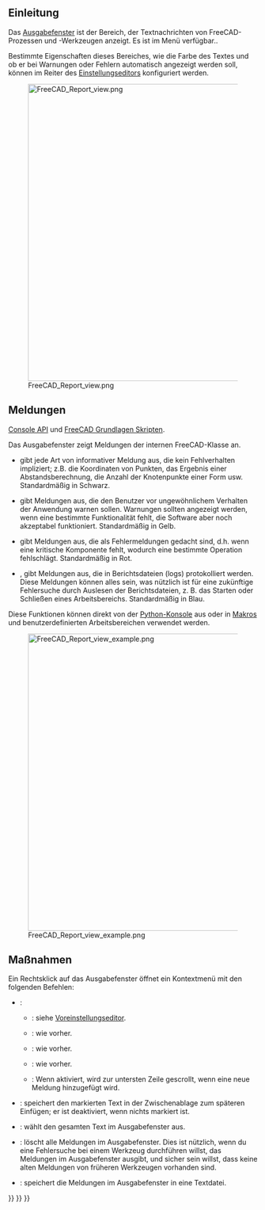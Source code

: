 <languages/>

<span id="Introduction"></span>
==Einleitung==

Das [[Report view/de|Ausgabefenster]] ist der Bereich, der Textnachrichten von FreeCAD-Prozessen und  -Werkzeugen anzeigt. Es ist im Menü {{MenuCommand|{{StdMenu|[[Std View Menu/de|Ansicht]]}} → Paneele → Ausgabefenster}} verfügbar..

Bestimmte Eigenschaften dieses Bereiches, wie die Farbe des Textes und ob er bei Warnungen oder Fehlern automatisch angezeigt werden soll, können im Reiter {{MenuCommand|Allgemein → Ausgabefenster}} des [[Preferences_Editor/de#Ausgabefenster|Einstellungseditors]] konfiguriert werden.

[[File:FreeCAD_Report_view.png|600px]]

{{Caption|Die Meldungen des Ausgabefensters nachdem FreeCAD gerade gestartet wurde.}}

<span id="Messages"></span>
== Meldungen ==

{{Emphasis|Siehe auch:}}  [[Console API/de|Console API]] und [[FreeCAD Scripting Basics/de|FreeCAD Grundlagen Skripten]].

Das Ausgabefenster zeigt Meldungen der internen FreeCAD-Klasse {{incode|Console}} an.
* {{incode|FreeCAD.Console.PrintMessage("text")}} gibt jede Art von informativer Meldung aus, die kein Fehlverhalten impliziert; z.B. die Koordinaten von Punkten, das Ergebnis einer Abstandsberechnung, die Anzahl der Knotenpunkte einer Form usw. Standardmäßig in Schwarz.
* {{incode|FreeCAD.Console.PrintWarning("text")}} gibt Meldungen aus, die den Benutzer vor ungewöhnlichem Verhalten der Anwendung warnen sollen. Warnungen sollten angezeigt werden, wenn eine bestimmte Funktionalität fehlt, die Software aber noch akzeptabel funktioniert. Standardmäßig in Gelb.
* {{incode|FreeCAD.Console.PrintError("text")}} gibt Meldungen aus, die als Fehlermeldungen gedacht sind, d.h. wenn eine kritische Komponente fehlt, wodurch eine bestimmte Operation fehlschlägt. Standardmäßig in Rot.
* {{incode|FreeCAD.Console.PrintLog("text")}}, gibt Meldungen aus, die in Berichtsdateien (logs) protokolliert werden. Diese Meldungen können alles sein, was nützlich ist für eine zukünftige Fehlersuche durch Auslesen der Berichtsdateien, z. B. das Starten oder Schließen eines Arbeitsbereichs. Standardmäßig in Blau.

Diese Funktionen können direkt von der [[Python console/de|Python-Konsole]] aus oder in [[Macros/de|Makros]] und benutzerdefinierten Arbeitsbereichen verwendet werden.

[[File:FreeCAD_Report_view_example.png|600px]]

{{Caption|Beispielmeldungen im Ausgabefenster: Eine allgemeine Meldung, eine Warnung, ein Fehler und eine protokollierte Meldung.}}

<span id="Context_menu"></span>
<div class="mw-translate-fuzzy">
== Maßnahmen ==
</div>

Ein Rechtsklick auf das Ausgabefenster öffnet ein Kontextmenü mit den folgenden Befehlen:
* {{MenuCommand|Optionen}}: 
** {{MenuCommand|Nachrichtenarten anzeigen}}: siehe [[Preferences_Editor/de#Output_window|Voreinstellungseditor]].
** {{MenuCommand|Show Report view on}}: wie vorher.
** {{MenuCommand|Python-Ausgabe umleiten}}: wie vorher.
** {{MenuCommand|Python-Fehler umleiten}}: wie vorher.
** {{MenuCommand|Go to end}}: Wenn aktiviert, wird zur untersten Zeile gescrollt, wenn eine neue Meldung hinzugefügt wird.
* {{MenuCommand|Kopieren}}: speichert den markierten Text in der Zwischenablage zum späteren Einfügen; er ist deaktiviert, wenn nichts markiert ist.
* {{MenuCommand|Alles auswählen}}: wählt den gesamten Text im Ausgabefenster aus.
* {{MenuCommand|Löschen}}: löscht alle Meldungen  im Ausgabefenster. Dies ist nützlich, wenn du eine Fehlersuche bei einem Werkzeug durchführen willst, das Meldungen  im Ausgabefenster ausgibt, und sicher sein willst, dass keine alten Meldungen von früheren Werkzeugen vorhanden sind.
* {{MenuCommand|Speichern unter}}: speichert die Meldungen im Ausgabefenster in eine Textdatei.


{{Interface navi{{#translation:}}}}
{{Std Base navi{{#translation:}}}}
{{Userdocnavi{{#translation:}}}}